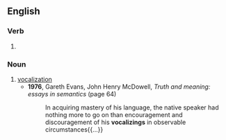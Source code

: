 ==English==

===Verb===
{{head|en|verb form}}

# {{present participle of|en|vocalize|nocat=1}}

===Noun===
{{en-noun}}

# [[vocalization]]
#* '''1976''', Gareth Evans, John Henry McDowell, ''Truth and meaning: essays in semantics'' (page 64)
#*: In acquiring mastery of his language, the native speaker had nothing more to go on than encouragement and discouragement of his '''vocalizings''' in observable circumstances{{...}}